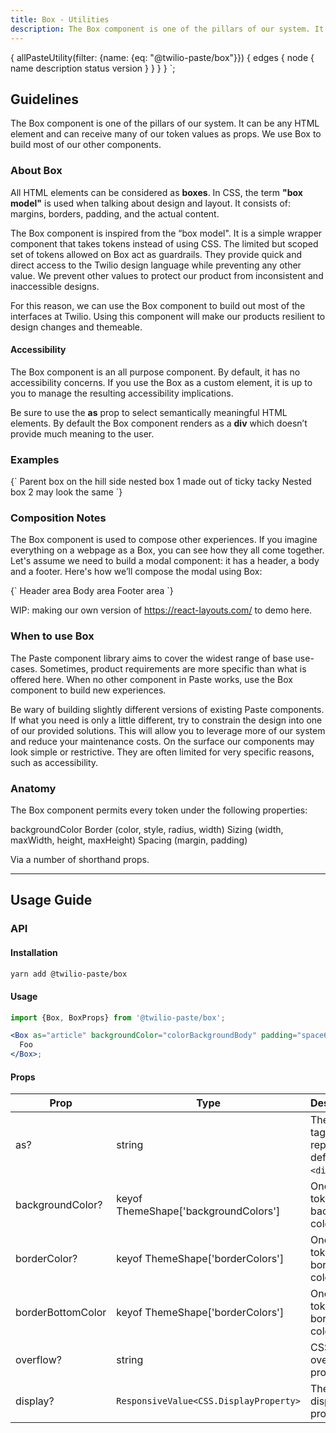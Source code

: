 ```yaml
---
title: Box - Utilities
description: The Box component is one of the pillars of our system. It can be any HTML element and can receive many of our token values as props. We use Box to build most of our other components.
---
```



  {
    allPasteUtility(filter: {name: {eq: "@twilio-paste/box"}}) {
      edges {
        node {
          name
          description
          status
          version
        }
      }
    }
  }
`;

<ComponentHeader
  name="Box"
  categoryRoute={SidebarCategoryRoutes.UTILITIES}
  githubUrl="https://github.com/twilio-labs/paste/tree/master/packages/paste-core/utilities/box"
  storybookUrl="http://localhost:57128/?path=/story/utilities-box--default"
  data={props.data.allPasteUtility.edges}
/>

<content>

## Guidelines

The Box component is one of the pillars of our system. It can be any HTML element
and can receive many of our token values as props. We use Box to build most of
our other components.

### About Box

All HTML elements can be considered as **boxes**. In CSS, the term **"box model"** is used when
talking about design and layout. It consists of: margins, borders, padding, and the actual content.

The Box component is inspired from the “box model". It is a simple wrapper component
that takes tokens instead of using CSS. The limited but scoped set of tokens allowed
on Box act as guardrails. They provide quick and direct access to the Twilio design
language while preventing any other value. We prevent other values to protect our
product from inconsistent and inaccessible designs.

For this reason, we can use the Box component to build out most of the interfaces at
Twilio. Using this component will make our products resilient to design changes and
themeable.

#### Accessibility

The Box component is an all purpose component. By default, it has no accessibility
concerns. If you use the Box as a custom element, it is up to you to manage the
resulting accessibility implications.

<Callout>
  <CalloutText>
    Be sure to use the <strong>as</strong> prop to select semantically meaningful HTML elements. By default the Box
    component renders as a <strong>div</strong> which doesn’t provide much meaning to the user.
  </CalloutText>
</Callout>

### Examples

<LivePreview scope={{Box}} language="jsx">
  {`<Box
  as="article"
  backgroundColor="colorBackgroundBody"
  padding="space60"
>
Parent box on the hill side
  <Box
    backgroundColor="colorBackgroundSuccessLightest"
    display="inline-block"
    padding="space40"
  >
    nested box 1 made out of ticky tacky
  </Box>
  <Box
    backgroundColor="colorBackgroundPrimaryLight"
    display="inline-block"
    padding="space40"
  >
    Nested box 2 may look the same
  </Box>
</Box>`}
</LivePreview>

### Composition Notes

The Box component is used to compose other experiences. If you imagine everything on
a webpage as a Box, you can see how they all come together. Let's assume we need to
build a modal component: it has a header, a body and a footer. Here's how we’ll
compose the modal using Box:

<LivePreview scope={{Box}} language="jsx">
  {`<Box borderRadius="borderRadius20" overflow="hidden">
  <Box
    backgroundColor="colorBackgroundPrimary"
    padding="space40"
  >
    Header area
  </Box>
  <Box
    backgroundColor="colorBackgroundPrimaryLight"
    padding="space40"
  >
    Body area
  </Box>
  <Box
    backgroundColor="colorBackgroundPrimaryLight"
    padding="space40"
  >
    Footer area
  </Box>
</Box>`}
</LivePreview>

WIP: making our own version of https://react-layouts.com/ to demo here.

### When to use Box

The Paste component library aims to cover the widest range of base use-cases.
Sometimes, product requirements are more specific than what is offered here.
When no other component in Paste works, use the Box component to build
new experiences.

Be wary of building slightly different versions of existing Paste components.
If what you need is only a little different, try to constrain the design into
one of our provided solutions. This will allow you to leverage more of our
system and reduce your maintenance costs. On the surface our components may
look simple or restrictive. They are often limited for very specific reasons,
such as accessibility.

<DoDont>
  <Do title="Do" body="Use Box to build new components and experiences." preview={false} />
  <Dont
    title="Don't"
    body="Use Box to build slightly different versions of existing Paste components."
    preview={false}
  />
</DoDont>

<DoDont>
  <Do title="Do" body="Use Box to layout your page or to apply padding to your components." preview={false} />
  <Dont
    title="Don't"
    body="Use inline CSS, the CSS Cascade, or classNames to add styles that Box can provide."
    preview={false}
  />
</DoDont>

<DoDont>
  <Do title="Do" body="Use Box with an 'as' prop to style custom HTML elements with tokens." preview={false} />
  <Dont title="Don't" body="Use HTML elements for functionality covered by the Box component." preview={false} />
</DoDont>

### Anatomy

The Box component permits every token under the following properties:

backgroundColor
Border (color, style, radius, width)
Sizing (width, maxWidth, height, maxHeight)
Spacing (margin, padding)

Via a number of shorthand props.

</content>

---

<content>

## Usage Guide

### API

#### Installation

```bash
yarn add @twilio-paste/box
```

#### Usage

```jsx
import {Box, BoxProps} from '@twilio-paste/box';

<Box as="article" backgroundColor="colorBackgroundBody" padding="space60">
  Foo
</Box>;
```

#### Props

| Prop              | Type                                   | Description                                      | Default |
| ----------------- | -------------------------------------- | ------------------------------------------------ | ------- |
| as?               | string                                 | The HTML tag to replace the default `<div>` tag. | 'div'   |
| backgroundColor?  | keyof ThemeShape['backgroundColors']   | One of our token background colors               |         |
| borderColor?      | keyof ThemeShape['borderColors']       | One of our token border colors                   |         |
| borderBottomColor | keyof ThemeShape['borderColors']       | One of our token border colors                   |         |
| overflow?         | string                                 | CSS overflow property                            |         |
| display?          | `ResponsiveValue<CSS.DisplayProperty>` | The CSS display property                         | 'block' |

<Box marginTop="space90">
  <Changelog />
</Box>

</content>

